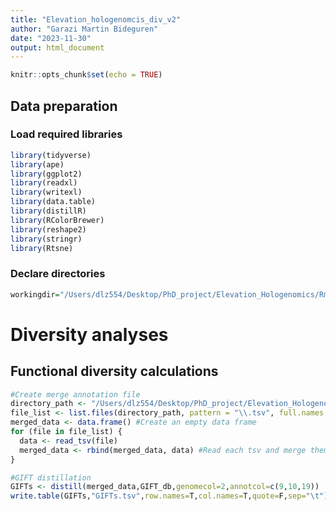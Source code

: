 ```yaml
---
title: "Elevation_hologenomcis_div_v2"
author: "Garazi Martin Bideguren"
date: "2023-11-30"
output: html_document
---
```


```r
knitr::opts_chunk$set(echo = TRUE)
```

## Data preparation

### Load required libraries

```r
library(tidyverse)
library(ape)
library(ggplot2)
library(readxl)
library(writexl)
library(data.table)
library(distillR)
library(RColorBrewer)
library(reshape2)
library(stringr)
library(Rtsne)
```

### Declare directories

```r
workingdir="/Users/dlz554/Desktop/PhD_project/Elevation_Hologenomics/Rmd/Elevatin_Hologenomics_v2"
```

# Diversity analyses

## Functional diversity calculations

```r
#Create merge annotation file
directory_path <- "/Users/dlz554/Desktop/PhD_project/Elevation_Hologenomics/Rmd/Elevatin_Hologenomics_v2/DRAM" #Directory of the tsv files (annotations.tsv)
file_list <- list.files(directory_path, pattern = "\\.tsv", full.names = TRUE) #Create a list with all the files
merged_data <- data.frame() #Create an empty data frame
for (file in file_list) {
  data <- read_tsv(file)
  merged_data <- rbind(merged_data, data) #Read each tsv and merge them all together in the data frame
}

#GIFT distillation
GIFTs <- distill(merged_data,GIFT_db,genomecol=2,annotcol=c(9,10,19))
write.table(GIFTs,"GIFTs.tsv",row.names=T,col.names=T,quote=F,sep="\t")
```

